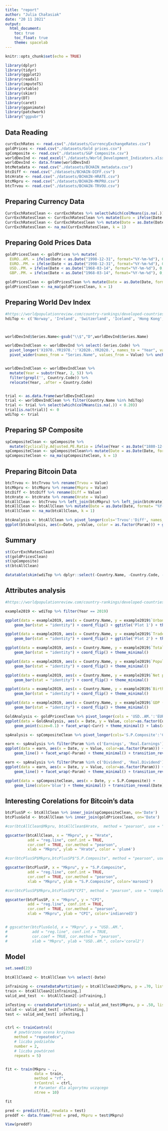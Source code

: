 ```yaml
---
title: "report"
author: "Julia Chałasiak"
date: "20 11 2021"
output:
  html_document:
    toc: true
    toc_float: true
    theme: spacelab
---
```


```r
knitr::opts_chunk$set(echo = TRUE)
```

```r
library(dplyr)
library(tidyr)
library(ggplot2)
library(readxl)
library(imputeTS)
library(vtable)
library(skimr)
library(DT)
library(caret)
library(gganimate)
library(patchwork)
library("ggpubr")
```


## Data Reading


```r
currExchRates <- read.csv("./datasets/CurrencyExchangeRates.csv")
goldPrices <- read.csv("./datasets/Gold prices.csv")
spComposite <- read.csv("./datasets/S&P Composite.csv")
worldDevInd <- read_excel("./datasets/World_Development_Indicators.xlsx", trim_ws=TRUE, na = "..")
worldDevInd <- data.frame(worldDevInd)
btcMetadata <- read.csv("./datasets/BCHAIN_metadata.csv")
btcDiff <- read.csv("./datasets/BCHAIN-DIFF.csv")
btcHrate <- read.csv("./datasets/BCHAIN-HRATE.csv")
btcMkpru <- read.csv("./datasets/BCHAIN-MKPRU.csv")
btcTrvou <- read.csv("./datasets/BCHAIN-TRVOU.csv")
```

## Preparing Currency Data

```r
CurrExchRatesClean <- currExchRates %>% select(which(colMeans(is.na(.)) < 0.2))
CurrExchRatesClean <- CurrExchRatesClean %>% mutate(Euro = ifelse(Date < as.Date("1998-10-30", format="%Y-%m-%d"), 0, Euro))
CurrExchRatesClean <- CurrExchRatesClean %>% mutate(Date = as.Date(Date, format= "%Y-%m-%d"))
CurrExchRatesClean <- na_ma(CurrExchRatesClean, k = 1)
```

## Preparing Gold Prices Data

```r
goldPricesClean <- goldPrices %>% mutate(
  EURO..AM. = ifelse(Date < as.Date("1998-12-31", format="%Y-%m-%d"), 0, EURO..AM.),
  EURO..PM. = ifelse(Date < as.Date("1998-12-31", format="%Y-%m-%d"), 0, EURO..PM.),
  USD..PM. = ifelse(Date < as.Date("1968-03-14", format="%Y-%m-%d"), 0, USD..PM.),
  GBP..PM. = ifelse(Date < as.Date("1968-03-14", format="%Y-%m-%d"), 0, GBP..PM.))

goldPricesClean <- goldPricesClean %>% mutate(Date = as.Date(Date, format= "%Y-%m-%d"))
goldPricesClean <- na_ma(goldPricesClean, k = 1)
```

## Preparing World Dev Index

```r
#https://worldpopulationreview.com/country-rankings/developed-countries
hdiTop <- c('Norway', 'Ireland', 'Switzerland', 'Iceland', 'Hong Kong', 'Germany', 'Sweden', 'Netherlands', 'Australia', 'Denmark', 'Finland', 'Singapore', 'United Kingdom', 'New Zealand', 'Belgium', 'Canada', 'United States', 'Austria', 'Israel', 'Japan', 'Slovenia', 'Luxembourg', 'Korea, Rep.', 'Spain', 'France')



worldDevInd$Series.Name<-gsub("\\$","D",worldDevInd$Series.Name)

worldDevIndClean <- worldDevInd %>% select(-Series.Code) %>% 
  pivot_longer('X1970..YR1970.':'X2020..YR2020.', names_to = "Year", values_to = "Value", values_drop_na = FALSE) %>%
  pivot_wider(names_from = "Series.Name", values_from = Value) %>% unchop(everything())


worldDevIndClean <- worldDevIndClean %>% 
  mutate(Year = substr(Year, 2, 5)) %>% 
  filter(grepl('', Country.Code)) %>%
  relocate(Year, .after = Country.Code)


trial <- as.data.frame(worldDevIndClean)
trial <- worldDevIndClean %>% filter(Country.Name %in% hdiTop)
trial <- trial %>% select(which(colMeans(is.na(.)) < 0.20))
trial[is.na(trial)] <- 0
wdiTop <- trial
```


## Preparing SP Composite
```r
spCompositeClean <- spComposite %>% 
  mutate(Cyclically.Adjusted.PE.Ratio = ifelse(Year < as.Date("1880-12-31", format="%Y-%m-%d"), 0, Cyclically.Adjusted.PE.Ratio)) %>% rename(Date = Year)
spCompositeClean <- spCompositeClean%>% mutate(Date = as.Date(Date, format= "%Y-%m-%d"))
spCompositeClean <- na_ma(spCompositeClean, k = 1)

```

## Preparing Bitcoin Data
```r
btcTrvou <- btcTrvou %>% rename(Trvou = Value)
btcMkpru <- btcMkpru %>% rename(Mkpru = Value)
btcDiff <- btcDiff %>% rename(Diff = Value)
btcHrate <- btcHrate %>% rename(Hrate = Value)
btcAllClean <- btcTrvou %>% left_join(btcMkpru) %>% left_join(btcHrate) %>% left_join(btcDiff)
btcAllClean <- btcAllClean %>% mutate(Date = as.Date(Date, format= "%Y-%m-%d"))
btcAllClean <- na_ma(btcAllClean, k = 1)

```

```r

btcAnalysis <- btcAllClean %>% pivot_longer(cols='Trvou':'Diff', names_to = 'Param', values_to = 'Value')
ggplot(btcAnalysis, aes(x=Date, y=Value, color = as.factor(Param))) + geom_line() + facet_wrap(~Param, scales = "free_y") + theme_minimal() + labs(colour = "Bitcoin's Parameter", title = "Bitcoin's Overview")
```



## Summary
```r
st(CurrExchRatesClean)
st(goldPricesClean)
st(spComposite)
st(btcAllClean)

datatable(skim(wdiTop %>% dplyr::select(-Country.Name, -Country.Code, -Year)) %>% dplyr::select(skim_variable, numeric.mean, numeric.sd, numeric.p0, numeric.p25, numeric.p75, numeric.p100) %>% dplyr::rename(Variable=skim_variable, Mean=numeric.mean, "Std. Dev."=numeric.sd, Min=numeric.p0, "Pctl. 25"=numeric.p25, "Pctl. 75"=numeric.p75, Max=numeric.p100))
```

## Attributes analysis
```r

#https://worldpopulationreview.com/country-rankings/developed-countries

example2019 <- wdiTop %>% filter(Year == 2019)

ggplot(data = example2019, aes(x = Country.Name, y = example2019$`Urban population growth (annual %)`, fill=as.factor(Country.Name))) +
    geom_bar(stat = "identity") + coord_flip() + ggtitle('Plot 1') + theme_minimal()

ggplot(data = example2019, aes(x = Country.Name, y = example2019$`Trade (% of GDP)`, fill=as.factor(Country.Name))) +
    geom_bar(stat = "identity") + coord_flip() + ggtitle('Plot 2') + theme_minimal()

ggplot(data = example2019, aes(x = Country.Name, y = example2019$`Total natural resources rents (% of GDP)`, fill=as.factor(Country.Name))) +
    geom_bar(stat = "identity") + coord_flip() + theme_minimal()

ggplot(data = example2019, aes(x = Country.Name, y = example2019$`Population, total`, fill=as.factor(Country.Name))) +
    geom_bar(stat = "identity") + coord_flip() + theme_minimal()

ggplot(data = example2019, aes(x = Country.Name, y = example2019$`Net primary income (Net income from abroad) (current USD)`, fill=as.factor(Country.Name))) +
    geom_bar(stat = "identity") + coord_flip() + theme_minimal()

ggplot(data = example2019, aes(x = Country.Name, y = example2019$`Birth rate, crude (per 1,000 people)`, fill=as.factor(Country.Name))) +
    geom_bar(stat = "identity") + coord_flip() + theme_minimal()

ggplot(data = example2019, aes(x = Country.Name, y = example2019$`GDP (current USD)`, fill=as.factor(Country.Name))) +
    geom_bar(stat = "identity") + coord_flip() + theme_minimal()

```

```r

GoldAnalysis <- goldPricesClean %>% pivot_longer(cols = 'USD..AM.':'EURO..PM.', names_to = 'Curr', values_to = 'Value')
ggplot(data = GoldAnalysis, aes(x = Date, y = Value, color=as.factor(Curr))) +
    geom_point(size=0.1) + facet_wrap(~Curr) + theme_minimal() + labs(color='Currency', title='Gold Prices\' Overview')

```
```r
spAnalysis <- spCompositeClean %>% pivot_longer(cols='S.P.Composite':'Cyclically.Adjusted.PE.Ratio', values_to = 'Value', names_to = 'Param')

earn <- spAnalysis %>% filter(Param %in% c('Earnings', 'Real.Earnings'))
ggplot(data = earn, aes(x = Date, y = Value, color=as.factor(Param))) +
    geom_line() + facet_wrap(~Param) + theme_minimal() + transition_reveal(Date)


```
```r
earn <- spAnalysis %>% filter(Param %in% c('Dividend', 'Real.Dividend'))
ggplot(data = earn, aes(x = Date, y = Value, color=as.factor(Param))) +
    geom_line() + facet_wrap(~Param) + theme_minimal() + transition_reveal(Date)
```
```r
ggplot(data = spCompositeClean, aes(x = Date, y = S.P.Composite)) +
    geom_line(color='blue') + theme_minimal() + transition_reveal(Date)
```



## Interesting Corelations for Bitcoin's data
```r

btcPlusSP <- btcAllClean %>% inner_join(spCompositeClean, on='Date')
btcPlusGold <- btcAllClean %>% inner_join(goldPricesClean, on='Date')

#cor(btcAllClean$Mkpru, btcAllClean$Hrate,  method = "pearson", use = "complete.obs")

ggscatter(btcAllClean, x = "Mkpru", y = "Hrate", 
          add = "reg.line", conf.int = TRUE, 
          cor.coef = TRUE, cor.method = "pearson",
          xlab = "Mkpru", ylab = "Hrate", color = 'plum4')

#cor(btcPlusSP$Mkpru,btcPlusSP$"S.P.Composite", method = "pearson", use = "complete.obs")

ggscatter(btcPlusSP, x = "Mkpru", y = "S.P.Composite", 
          add = "reg.line", conf.int = TRUE, 
          cor.coef = TRUE, cor.method = "pearson",
          xlab = "Mkpru", ylab = "S.P.Composite", color='maroon2')

#cor(btcPlusSP$Mkpru,btcPlusSP$"CPI", method = "pearson", use = "complete.obs")

ggscatter(btcPlusSP, x = "Mkpru", y = "CPI", 
          add = "reg.line", conf.int = TRUE, 
          cor.coef = TRUE, cor.method = "pearson",
          xlab = "Mkpru", ylab = "CPI", color='indianred3')


# ggscatter(btcPlusGold, x = "Mkpru", y = "USD..AM.", 
#           add = "reg.line", conf.int = TRUE, 
#           cor.coef = TRUE, cor.method = "pearson",
#           xlab = "Mkpru", ylab = "USD..AM.", color='coral2')


```



## Model
```r

set.seed(23)

btcAllClean2 <- btcAllClean %>% select(-Date)

inTraining <- createDataPartition(y = btcAllClean2$Mkpru, p = .70, list = FALSE)
train <- btcAllClean2[inTraining,]
valid_and_test  <- btcAllClean2[-inTraining,]

inTesting <- createDataPartition(y = valid_and_test$Mkpru, p = .50, list = FALSE)
valid <- valid_and_test[ -inTesting,]
test <- valid_and_test[ inTesting,]


ctrl <- trainControl(
    # powtórzona ocena krzyżowa
    method = "repeatedcv",
    # liczba podziałów
    number = 2,
    # liczba powtórzeń
    repeats = 5)


fit <- train(Mkpru ~ .,
             data = train,
             method = "rf",
             trControl = ctrl,
             # Paramter dla algorytmu uczącego
             ntree = 10)

fit

pred <- predict(fit, newdata = test)
preddf <- data.frame(Pred = pred, Mkpru = test$Mkpru)

View(preddf)
```






